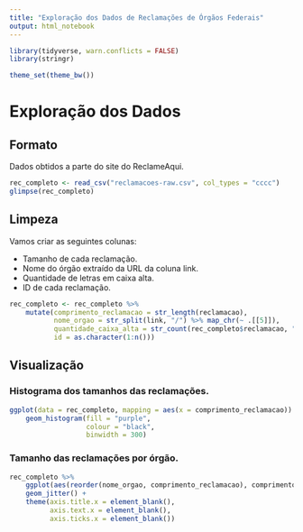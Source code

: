 ---
title: "Exploração dos Dados de Reclamações de Órgãos Federais"
output: html_notebook
---

```{r, warning = FALSE}
library(tidyverse, warn.conflicts = FALSE)
library(stringr)

theme_set(theme_bw())
```

# Exploração dos Dados

## Formato

Dados obtidos a parte do site do ReclameAqui.
```{r}
rec_completo <- read_csv("reclamacoes-raw.csv", col_types = "cccc")
glimpse(rec_completo)
```

## Limpeza

Vamos criar as seguintes colunas:

- Tamanho de cada reclamação.
- Nome do órgão extraído da URL da coluna link.
- Quantidade de letras em caixa alta.
- ID de cada reclamação.
```{r}
rec_completo <- rec_completo %>% 
    mutate(comprimento_reclamacao = str_length(reclamacao), 
           nome_orgao = str_split(link, "/") %>% map_chr(~ .[[5]]),
           quantidade_caixa_alta = str_count(rec_completo$reclamacao, "\\b[A-Z\u00C0-\u00DC]{2,}\\b"),
           id = as.character(1:n()))
```

## Visualização

### Histograma dos tamanhos das reclamações.
```{r}
ggplot(data = rec_completo, mapping = aes(x = comprimento_reclamacao)) +
    geom_histogram(fill = "purple", 
                   colour = "black",
                   binwidth = 300)
```

### Tamanho das reclamações por órgão.
```{r}
rec_completo %>%
    ggplot(aes(reorder(nome_orgao, comprimento_reclamacao), comprimento_reclamacao, colour = nome_orgao)) +
    geom_jitter() +
    theme(axis.title.x = element_blank(),
          axis.text.x = element_blank(),
          axis.ticks.x = element_blank())
```
